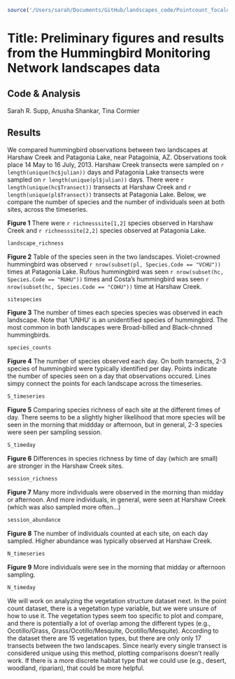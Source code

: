 ```r
source('/Users/sarah/Documents/GitHub/landscapes_code/Pointcount_focalobservations.r')
```

**Title:** Preliminary figures and results from the Hummingbird Monitoring Network landscapes data
========================================================
**Code & Analysis** 
--------------------------------------
Sarah R. Supp, Anusha Shankar, Tina Cormier

**Results**
------------------
We compared hummingbird observations between two landscapes at Harshaw Creek and Patagonia Lake, near Patagoinia, AZ. Observations took place 14 May to 16 July, 2013. Harshaw Creek transects were sampled on `r length(unique(hc$julian))` days and Patagonia Lake transects were sampled on `r length(unique(pl$julian))` days. There were `r length(unique(hc$Transect))` transects at Harshaw Creek and `r length(unique(pl$Transect))` transects at Patagonia Lake. Below, we compare the number of species and the number of individuals seen at both sites, across the timeseries.


**Figure 1** There were `r richnesssite[1,2]` species observed in Harshaw Creek and `r richnesssite[2,2]` species observed at Patagonia Lake.

```r
landscape_richness
```


**Figure 2** Table of the species seen in the two landscapes. Violet-crowned hummingbird was observed `r nrow(subset(pl, Species.Code == "VCHU"))` times at Patagonia Lake. Rufous hummingbird was seen `r nrow(subset(hc, Species.Code == "RUHU"))` times and Costa's hummingbird was seen `r nrow(subset(hc, Species.Code == "COHU"))` time at Harshaw Creek.

```r
sitespecies
```


**Figure 3** The number of times each species species was observed in each landscape. Note that 'UNHU' is an unidentified species of hummingbird. The most common in both landscapes were Broad-billed and Black-chnned hummingbirds. 

```r
species_counts
```


**Figure 4** The number of species observed each day. On both transects, 2-3 species of hummingbird were typically identified per day. Points indicate the number of species seen on a day that observations occured. Lines simpy connect the points for each landscape across the timeseries.

```r
S_timeseries
```


**Figure 5** Comparing species richness of each site at the different times of day. There seems to be a slightly higher likelihood that more species will be seen in the morning that middday or afternoon, but in general, 2-3 species were seen per sampling session.

```r
S_timeday
```


**Figure 6** Differences in species richness by time of day (which are small) are stronger in the Harshaw Creek sites.

```r
session_richness
```


**Figure 7** Many more individuals were observed in the morning than midday or afternoon. And more individuals, in general, were seen at Harshaw Creek (which was also sampled more often...)

```r
session_abundance
```


**Figure 8** The number of individuals counted at each site, on each day sampled. Higher abundance was typically observed at Harshaw Creek.

```r
N_timeseries
```


**Figure 9** More individuals were see in the morning that midday or afternoon sampling. 

```r
N_timeday
```


We will work on analyzing the vegetation structure dataset next. In the point count dataset, there is a vegetation type variable, but we were unsure of how to use it. The vegetation types seem too specific to plot and compare, and there is potentially a lot of overlap among the different types (e.g., Ocotillo/Grass, Grass/Ocotillo/Mesquite, Ocotillo/Mesquite). According to the dataset there are 15 vegetation types, but there are only only 17 transects between the two landscapes. Since nearly every single transect is considered unique using this method, plotting comparisons doesn't really work. If there is a more discrete habitat type that we could use (e.g., desert, woodland, riparian), that could be more helpful. 

